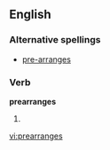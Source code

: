 ==English==
===Alternative spellings===
* [[pre-arranges]]

===Verb===
'''prearranges'''

# {{third-person singular of|[[prearrange]]}}

[[vi:prearranges]]